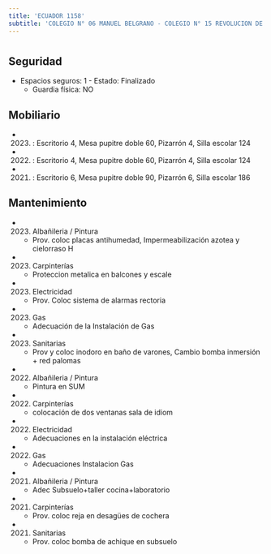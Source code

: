 ```yaml
---
title: 'ECUADOR 1158'
subtitle: 'COLEGIO N° 06 MANUEL BELGRANO - COLEGIO N° 15 REVOLUCION DE MAYO'
---
```


#


## Seguridad

*  Espacios seguros: 1 - Estado: Finalizado 
    + Guardia física: NO





## Mobiliario

*  (2023) : Escritorio 4, Mesa pupitre doble 60, Pizarrón 4, Silla escolar 124 

*  (2022) : Escritorio 4, Mesa pupitre doble 60, Pizarrón 4, Silla escolar 124 

*  (2021) : Escritorio 6, Mesa pupitre doble 90, Pizarrón 6, Silla escolar 186 





## Mantenimiento

*  (2023) Albañileria / Pintura 
    + Prov. coloc placas antihumedad, Impermeabilización azotea y cielorraso H

*  (2023) Carpinterías 
    + Proteccion metalica en balcones y escale

*  (2023) Electricidad 
    + Prov. Coloc sistema de alarmas rectoria

*  (2023) Gas 
    + Adecuación de la Instalación de Gas

*  (2023) Sanitarias 
    + Prov y coloc inodoro en baño de varones, Cambio bomba inmersión + red palomas

*  (2022) Albañileria / Pintura 
    + Pintura en SUM

*  (2022) Carpinterías 
    + colocación de dos ventanas sala de idiom

*  (2022) Electricidad 
    + Adecuaciones en la instalación eléctrica

*  (2022) Gas 
    + Adecuaciones Instalacion Gas

*  (2021) Albañileria / Pintura 
    + Adec Subsuelo+taller cocina+laboratorio

*  (2021) Carpinterías 
    + Prov. coloc reja en desagües de cochera

*  (2021) Sanitarias 
    + Prov. coloc bomba de achique en subsuelo



